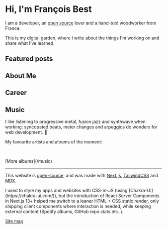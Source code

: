 
# Hi, I'm François Best

I am a developer, an [open source](/open-source) lover
and a hand-tool woodworker from France.

This is my digital garden, where I write about the things I'm working on
and share what I've learned.

<HireMe />

## Featured posts

<FeaturedPosts />

## About Me

<AboutMe />

## Career

<Career />

## Music

I like listening to progressive metal, fusion jazz and synthwave when working:<wbr/>
syncopated beats, meter changes and arpeggios do wonders for web development. 🤘

My favourite artists and albums of the moment:

<FavouriteArtists />

<br />

<FavouriteAlbums />

<p className="text-center">[More albums](/music)</p>

---

This website is [open-source](https://github.com/franky47/francoisbest.com),
and was made with [Next.js](https://nextjs.org), [TailwindCSS](https://tailwindcss.com)
and [MDX](https://mdxjs.com/).

<Note status="info">
  I used to style my apps and websites with CSS-in-JS (using
  [Chakra-UI](https://chakra-ui.com/)), but the introduction of React Server
  Components in Next.js 13+ helped me switch to a leaner HTML + CSS static
  render, only shipping client components where interaction is needed, while
  keeping external content (Spotify albums, GitHub repo stats etc..).
</Note>


<p className="text-center text-sm !mt-12">
  <FiMap className="inline-block mr-1.5 -mt-0.5" />
  <a href="/sitemap">Site map</a>
</p>

